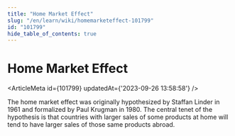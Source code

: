 ```yaml
---
title: "Home Market Effect"
slug: "/en/learn/wiki/homemarketeffect-101799"
id: "101799"
hide_table_of_contents: true
---
```



# Home Market Effect

<ArticleMeta id={101799} updatedAt={'2023-09-26 13:58:58'} />
<div className='border-solid border-b border-t-0 my-4 border-[var(--ifm-color-gray-300)]' />

The home market effect was originally hypothesized by Staffan Linder in 1961 and formalized by Paul Krugman in 1980. The central tenet of the hypothesis is that countries with larger sales of some products at home will tend to have larger sales of those same products abroad.
